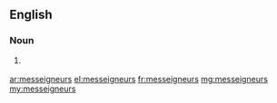 ==English==

===Noun===
{{head|en|noun plural form}}

# {{lb|en|archaic}} {{plural of|monseigneur|lang=en}}

[[ar:messeigneurs]]
[[el:messeigneurs]]
[[fr:messeigneurs]]
[[mg:messeigneurs]]
[[my:messeigneurs]]
